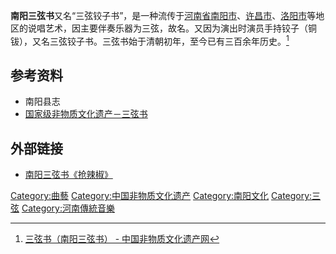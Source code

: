 {{中国非物质文化遗产
| 级别 = 国
| 名称 = 三弦书（南阳三弦书）
| 子项 =
| 序号 = Ⅴ-64
| 编号项目 =
| 图片 = 
| 分类 = 曲艺
| 申报地区或单位 = 河南省南阳市
| 登录时间 = 2008年
}} 

'''南阳三弦书'''又名“三弦铰子书”，是一种流传于[[河南省|河南省]][[南阳市|南阳市]]、[[许昌市|许昌市]]、[[洛阳市|洛阳市]]等地区的说唱艺术，因主要伴奏乐器为三弦，故名。又因为演出时演员手持铰子（铜钹），又名三弦铰子书。三弦书始于清朝初年，至今已有三百余年历史。<ref>[http://www.ihchina.cn/project_details/13695 三弦书（南阳三弦书） - 中国非物质文化遗产网]</ref>

==参考资料==
{{refs}}
*南阳县志
*[http://whj.nanyang.gov.cn/structure/whgz/shwh/whyc/yc_page_48402_1.htm 国家级非物质文化遗产－三弦书]{{dead link|date=2017年11月 |bot=InternetArchiveBot |fix-attempted=yes }}

==外部链接==
*[http://www.tudou.com/programs/view/6LZByp92pLc/ 南阳三弦书《抢辣椒》]{{Wayback|url=http://www.tudou.com/programs/view/6LZByp92pLc/ |date=20160308055134 }}


[[Category:曲藝|Category:曲藝]]
[[Category:中国非物质文化遗产|Category:中国非物质文化遗产]]
[[Category:南阳文化|Category:南阳文化]]
[[Category:三弦|Category:三弦]]
[[Category:河南傳統音樂|Category:河南傳統音樂]]
{{中国文化小作品}}
{{henan-stub}}